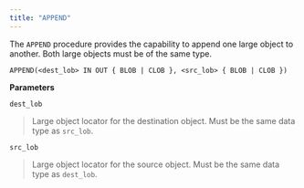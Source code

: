 ```yaml
---
title: "APPEND"
---
```


The `APPEND` procedure provides the capability to append one large object to another. Both large objects must be of the same type.

```
APPEND(<dest_lob> IN OUT { BLOB | CLOB }, <src_lob> { BLOB | CLOB })
```

**Parameters**

`dest_lob`

> Large object locator for the destination object. Must be the same data type as `src_lob`.

`src_lob`

> Large object locator for the source object. Must be the same data type as `dest_lob`.
